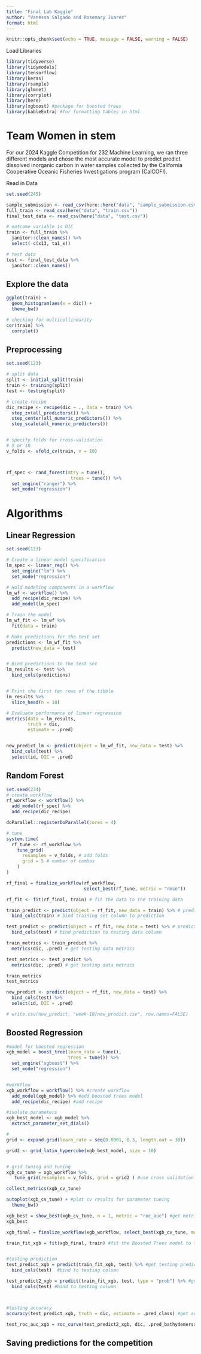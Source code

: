 ```yaml
---
title: "Final Lab Kaggle"
author: "Vanessa Salgado and Rosemary Juarez"
format: html
---
```



```r
knitr::opts_chunk$set(echo = TRUE, message = FALSE, warning = FALSE)
```

Load Libraries
```r
library(tidyverse) 
library(tidymodels)
library(tensorflow)
library(keras)
library(rsample)
library(glmnet)
library(corrplot)
library(here)
library(xgboost) #package for boosted trees
library(kableExtra) #for formatting tables in html
```

# Team Women in stem

For our 2024 Kaggle Competition for 232 Machine Learning, we ran three different models and chose the most accurate model to predict predict dissolved inorganic carbon in water samples collected by the California Cooperative Oceanic Fisheries Investigations program (CalCOFI). 


Read in Data
```r
set.seed(245)

sample_submission <- read_csv(here::here("data", "sample_submission.csv"))
full_train <- read_csv(here("data", "train.csv")) 
final_test_data <- read_csv(here("data", "test.csv"))

# outcome variable is DIC
train <- full_train %>% 
  janitor::clean_names() %>% 
  select(-c(x13, ta1_x))

# test data
test <- final_test_data %>% 
  janitor::clean_names()
```

## Explore the data
```r
ggplot(train) +
  geom_histogram(aes(x = dic)) +
  theme_bw()

# checking for multicollinearity 
cor(train) %>%
  corrplot()
```


## Preprocessing
```r
set.seed(123)

# split data
split <- initial_split(train)
train <- training(split)
test <- testing(split)

# create recipe
dic_recipe <- recipe(dic ~ ., data = train) %>% 
  step_zv(all_predictors()) %>% 
  step_center(all_numeric_predictors()) %>% 
  step_scale(all_numeric_predictors())


# specify folds for cross-validation
# 5 or 10 
v_folds <- vfold_cv(train, v = 10)



rf_spec <- rand_forest(mtry = tune(), 
                        trees = tune()) %>%
  set_engine("ranger") %>% 
  set_mode("regression") 

```

# Algorithms 

## Linear Regression

```r
set.seed(123)

# Create a linear model specification
lm_spec <- linear_reg() %>% 
  set_engine("lm") %>% 
  set_mode("regression")

# Hold modeling components in a workflow
lm_wf <- workflow() %>% 
  add_recipe(dic_recipe) %>% 
  add_model(lm_spec)

# Train the model
lm_wf_fit <- lm_wf %>% 
  fit(data = train)

# Make predictions for the test set
predictions <- lm_wf_fit %>% 
  predict(new_data = test)


# Bind predictions to the test set
lm_results <- test %>% 
  bind_cols(predictions)


# Print the first ten rows of the tibble
lm_results %>% 
  slice_head(n = 10)

# Evaluate performance of linear regression
metrics(data = lm_results,
        truth = dic,
        estimate = .pred)


new_predict_lm <- predict(object = lm_wf_fit, new_data = test) %>% 
  bind_cols(test) %>% 
  select(id, DIC = .pred)
```


## Random Forest
```r
set.seed(234)
# create workflow
rf_workflow <- workflow() %>% 
  add_model(rf_spec) %>% 
  add_recipe(dic_recipe)

doParallel::registerDoParallel(cores = 4)

# tune
system.time(
  rf_tune <- rf_workflow %>% 
    tune_grid(
      resamples = v_folds, # add folds
      grid = 5 # number of combos
    )
)

rf_final = finalize_workflow(rf_workflow, 
                             select_best(rf_tune, metric = "rmse"))

rf_fit <- fit(rf_final, train) # fit the data to the training data

train_predict <- predict(object = rf_fit, new_data = train) %>% # predict the training set
  bind_cols(train) # bind training set column to prediction

test_predict <- predict(object = rf_fit, new_data = test) %>% # predict the training set
  bind_cols(test) # bind prediction to testing data column

train_metrics <- train_predict %>%
  metrics(dic, .pred) # get testing data metrics

test_metrics <- test_predict %>%
  metrics(dic, .pred) # get testing data metrics

train_metrics
test_metrics

new_predict <- predict(object = rf_fit, new_data = test) %>% 
  bind_cols(test) %>% 
  select(id, DIC = .pred)

# write.csv(new_predict, "week-10/new_predict.csv", row.names=FALSE)
```



##  Boosted Regression


```r
#model for boosted regression
xgb_model = boost_tree(learn_rate = tune(), 
                       trees = tune()) %>% 
  set_engine("xgboost") %>% 
  set_mode("regression")


#workflow
xgb_workflow = workflow() %>% #create workflow
  add_model(xgb_model) %>% #add boosted trees model
  add_recipe(dic_recipe) #add recipe

#isolate parameters
xgb_best_model <- xgb_model %>% 
  extract_parameter_set_dials()

```


```r
#
grid <- expand.grid(learn_rate = seq(0.0001, 0.3, length.out = 30))

grid2 <- grid_latin_hypercube(xgb_best_model, size = 10)


# grid tuning and tuning
xgb_cv_tune = xgb_workflow %>%
   tune_grid(resamples = v_folds, grid = grid2 ) #use cross validation to tune learn_rate and trees parameters
```

```r
collect_metrics(xgb_cv_tune)
```



```r
autoplot(xgb_cv_tune) + #plot cv results for parameter tuning
  theme_bw()
```
```r
xgb_best = show_best(xgb_cv_tune, n = 1, metric = "roc_auc") #get metrics for best boosted regression
xgb_best
```

```r
xgb_final = finalize_workflow(xgb_workflow, select_best(xgb_cv_tune, metric = "roc_auc"))

train_fit_xgb = fit(xgb_final, train) #fit the Boosted Trees model to the training set


#testing prediction
test_predict_xgb = predict(train_fit_xgb, test) %>% #get testing prediction
  bind_cols(test)  #bind to testing column

test_predict2_xgb = predict(train_fit_xgb, test, type = "prob") %>% #get prediction probabilities for test 
  bind_cols(test) #bind to testing column



#testing accuracy
accuracy(test_predict_xgb, truth = dic, estimate = .pred_class) #get accuracy of testing prediction

test_roc_auc_xgb = roc_curve(test_predict2_xgb, dic, .pred_bathydemersal, .pred_bathypelagic, .pred_benthopelagic, .pred_demersal, .pred_pelagic, `.pred_pelagic-neritic`, `.pred_pelagic-oceanic`, `.pred_reef-associated`)

```





## Saving predictions for the competition
```r

```




